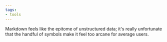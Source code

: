 ```yaml
---
tags:
- tools
---
```

Markdown feels like the epitome of unstructured data; it's really unfortunate
that the handful of symbols make it feel too arcane for average users.
